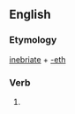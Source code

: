 ==English==

===Etymology===
[[inebriate]] + [[-eth]]

===Verb===
{{infl|en|verb form}}

# {{archaic third-person singular of|inebriate}}
